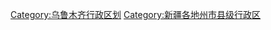 {{Catnav|頁面分類|...|中国各省行政区划|新疆行政区划|新疆县级行政区}}
{{Catnav|頁面分類|...|中国各省行政区划|新疆行政区划|新疆地级行政区|乌鲁木齐|乌鲁木齐行政区划}}
{{Catnav|頁面分類|...|中华人民共和国行政区划|地级市|乌鲁木齐|乌鲁木齐行政区划}}
{{Catnav|頁面分類|...|中国各省城市|新疆城市|乌鲁木齐|乌鲁木齐行政区划}}

[[Category:乌鲁木齐行政区划|Category:乌鲁木齐行政区划]]
[[Category:新疆各地州市县级行政区|Category:新疆各地州市县级行政区]]